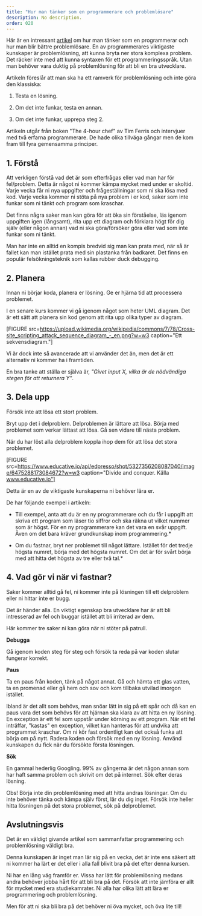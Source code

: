 ```yaml
---
title: "Hur man tänker som en programmerare och problemlösare" 
description: No description.
order: 020
---
```



Här är en intressant [artikel](https://www.freecodecamp.org/news/how-to-think-like-a-programmer-lessons-in-problem-solving-d1d8bf1de7d2/) om hur man tänker som en programmerar och hur man blir bättre problemlösare. En av programmerares viktigaste kunskaper är problemlösning, att kunna bryta ner stora komplexa problem. Det räcker inte med att kunna syntaxen för ett programmeringsspråk. Utan man behöver vara duktig på problemlösning för att bli en bra utvecklare.

Artikeln föreslår att man ska ha ett ramverk för problemlösning och inte göra den klassiska:

1. Testa en lösning.

1. Om det inte funkar, testa en annan.

1. Om det inte funkar, upprepa steg 2.

Artikeln utgår från boken "The 4-hour chef" av Tim Ferris och intervjuer med två erfarna programmerare. De hade olika tillväga gångar men de kom fram till fyra gemensamma principer.



## 1. Förstå

Att verkligen förstå vad det är som efterfrågas eller vad man har för fel/problem. Detta är något ni kommer kämpa mycket med under er skoltid. Varje vecka får ni nya uppgifter och frågeställningar som ni ska lösa med kod. Varje vecka kommer ni stöta på nya problem i er kod, saker som inte funkar som ni tänkt och program som kraschar.

Det finns några saker man kan göra för att öka sin förståelse, läs igenom uppgiften igen (långsamt), rita upp ett diagram och förklara högt för dig själv (eller någon annan) vad ni ska göra/försöker göra eller vad som inte funkar som ni tänkt.

Man har inte en alltid en kompis bredvid sig man kan prata med, när så är fallet kan man istället prata med sin plastanka från badkaret. Det finns en populär felsökningsteknik som kallas rubber duck debugging.

<YouTube
    id="eUBMCd7Tj6Q"
    title="Mikael pratar om rubber duck debugging."
/>



## 2. Planera

Innan ni börjar koda, planera er lösning. Ge er hjärna tid att processera problemet.

I en senare kurs kommer vi gå igenom något som heter UML diagram. Det är ett sätt att planera sin kod genom att rita upp olika typer av diagram.

[FIGURE src=https://upload.wikimedia.org/wikipedia/commons/7/78/Cross-site_scripting_attack_sequence_diagram_-_en.png?w=w3 caption="Ett sekvensdiagram."]

Vi är dock inte så avancerade att vi använder det än, men det är ett alternativ ni kommer ha i framtiden.



En bra tanke att ställa er själva är, *"Givet input X, vilka är de nödvändiga stegen för att returnera Y"*.

## 3. Dela upp

Försök inte att lösa ett stort problem.

Bryt upp det i delproblem. Delproblemen är lättare att lösa. Börja med problemet som verkar lättast att lösa. Gå sen vidare till nästa problem.

När du har löst alla delproblem koppla ihop dem för att lösa det stora problemet.

[FIGURE src=https://www.educative.io/api/edpresso/shot/5327356208087040/image/6475288173084672?w=w3 caption="Divide and conquer. Källa www.educative.io"]

Detta är en av de viktigaste kunskaperna ni behöver lära er.

De har följande exempel i artikeln:

- Till exempel, anta att du är en ny programmerare och du får i uppgift att skriva ett program som läser tio siffror och ska räkna ut vilket nummer som är högst. För en ny programmerare kan det vara en svår uppgift. Även om det bara kräver grundkunskap inom programmering.*

- Om du fastnar, bryt ner problemet till något lättare. Istället för det tredje högsta numret, börja med det högsta numret. Om det är för svårt börja med att hitta det högsta av tre eller två tal.*



## 4. Vad gör vi när vi fastnar?

Saker kommer alltid gå fel, ni kommer inte på lösningen till ett delproblem eller ni hittar inte er bugg.

Det är händer alla. En viktigt egenskap bra utvecklare har är att bli intresserad av fel och buggar istället att bli irriterad av dem.

Här kommer tre saker ni kan göra när ni stöter på patrull.

**Debugga**

Gå igenom koden steg för steg och försök ta reda på var koden slutar fungerar korrekt.

**Paus**

Ta en paus från koden, tänk på något annat. Gå och hämta ett glas vatten, ta en promenad eller gå hem och sov och kom tillbaka utvilad imorgon istället.

Ibland är det allt som behövs, man snöar lätt in sig på ett spår och då kan en paus vara det som behövs för att hjärnan ska klara av att hitta en ny lösning.
En exception är ett fel som uppstår under körning av ett program. När ett fel inträffar, "kastas" en exception, vilket kan hanteras för att undvika att programmet kraschar.
Om ni kör fast ordentligt kan det också funka att börja om på nytt. Radera koden och försök med en ny lösning. Använd kunskapen du fick när du försökte första lösningen.

**Sök**

En gammal hederlig Googling. 99% av gångerna är det någon annan som har haft samma problem och skrivit om det på internet. Sök efter deras lösning.

Obs! Börja inte din problemlösning med att hitta andras lösningar. Om du inte behöver tänka och kämpa själv först, lär du dig inget. Försök inte heller hitta lösningen på det stora problemet, sök på delproblemet.



## Avslutningsvis

Det är en väldigt givande artikel som sammanfattar programmering och problemlösning väldigt bra.

Denna kunskapen är inget man lär sig på en vecka, det är inte ens säkert att ni kommer ha lärt er det eller i alla fall blivit bra på det efter denna kursen.

Ni har en lång väg framför er. Vissa har lätt för problemlösning medans andra behöver jobba hårt för att bli bra på det. Försök att inte jämföra er allt för mycket med era studiekamrater. Ni alla har olika lätt att lära er programmering och problemlösning.

Men för att ni ska bli bra på det behöver ni öva mycket, och öva lite till!
